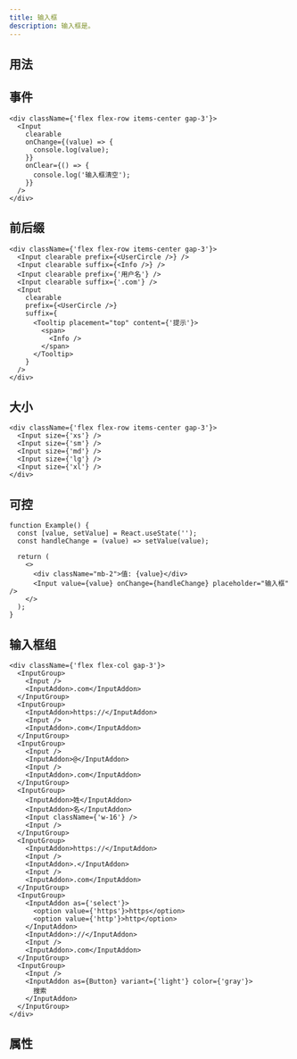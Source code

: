 ```yaml
---
title: 输入框
description: 输入框是。
---
```


## 用法

<Showcase componentName="Input" />

## 事件

```tsx preview editable
<div className={'flex flex-row items-center gap-3'}>
  <Input
    clearable
    onChange={(value) => {
      console.log(value);
    }}
    onClear={() => {
      console.log('输入框清空');
    }}
  />
</div>
```

## 前后缀

```tsx preview editable
<div className={'flex flex-row items-center gap-3'}>
  <Input clearable prefix={<UserCircle />} />
  <Input clearable suffix={<Info />} />
  <Input clearable prefix={'用户名'} />
  <Input clearable suffix={'.com'} />
  <Input
    clearable
    prefix={<UserCircle />}
    suffix={
      <Tooltip placement="top" content={'提示'}>
        <span>
          <Info />
        </span>
      </Tooltip>
    }
  />
</div>
```

## 大小

```tsx preview editable
<div className={'flex flex-row items-center gap-3'}>
  <Input size={'xs'} />
  <Input size={'sm'} />
  <Input size={'md'} />
  <Input size={'lg'} />
  <Input size={'xl'} />
</div>
```

## 可控

```tsx preview editable
function Example() {
  const [value, setValue] = React.useState('');
  const handleChange = (value) => setValue(value);

  return (
    <>
      <div className="mb-2">值: {value}</div>
      <Input value={value} onChange={handleChange} placeholder="输入框" />
    </>
  );
}
```

## 输入框组

```tsx preview editable
<div className={'flex flex-col gap-3'}>
  <InputGroup>
    <Input />
    <InputAddon>.com</InputAddon>
  </InputGroup>
  <InputGroup>
    <InputAddon>https://</InputAddon>
    <Input />
    <InputAddon>.com</InputAddon>
  </InputGroup>
  <InputGroup>
    <Input />
    <InputAddon>@</InputAddon>
    <Input />
    <InputAddon>.com</InputAddon>
  </InputGroup>
  <InputGroup>
    <InputAddon>姓</InputAddon>
    <InputAddon>名</InputAddon>
    <Input className={'w-16'} />
    <Input />
  </InputGroup>
  <InputGroup>
    <InputAddon>https://</InputAddon>
    <Input />
    <InputAddon>.</InputAddon>
    <Input />
    <InputAddon>.com</InputAddon>
  </InputGroup>
  <InputGroup>
    <InputAddon as={'select'}>
      <option value={'https'}>https</option>
      <option value={'http'}>http</option>
    </InputAddon>
    <InputAddon>://</InputAddon>
    <Input />
    <InputAddon>.com</InputAddon>
  </InputGroup>
  <InputGroup>
    <Input />
    <InputAddon as={Button} variant={'light'} color={'gray'}>
      搜索
    </InputAddon>
  </InputGroup>
</div>
```

## 属性

<PropsTable componentName="Input" />
